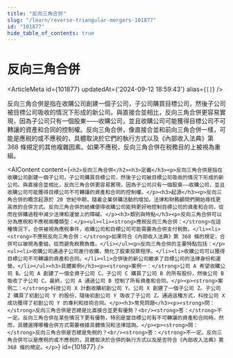 ```yaml
---
title: "反向三角合併"
slug: "/learn/reverse-triangular-mergers-101877"
id: "101877"
hide_table_of_contents: true
---
```



# 反向三角合併

<ArticleMeta id={101877} updatedAt={'2024-09-12 18:59:43'} alias={`[]`} />
<div className='border-solid border-b border-t-0 my-4 border-[var(--ifm-color-gray-300)]' />

反向三角合併是指在收購公司創建一個子公司，子公司購買目標公司，然後子公司被目標公司吸收的情況下形成的新公司。與直接合並相比，反向三角合併更容易實現，因為子公司只有一個股東——收購公司，並且收購公司可能獲得目標公司不可轉讓的資產和合同的控制權。反向三角合併，像直接合並和前向三角合併一樣，可能是應税的或不應税的，具體取決於它們的執行方式以及《內部收入法典》第 368 條規定的其他複雜因素。如果不應税，反向三角合併在税務目的上被視為重組。

<AIContent content={`<h2>反向三角合併</h2><h3>定義</h3><p>反向三角合併是指在收購公司創建一個子公司，子公司購買目標公司，然後子公司被目標公司吸收的情況下形成的新公司。與直接合並相比，反向三角合併更容易實現，因為子公司只有一個股東——收購公司，並且收購公司可能獲得目標公司不可轉讓的資產和合同的控制權。</p><h3>起源</h3><p>反向三角合併的概念起源於 20 世紀中期，隨着企業併購活動的增加，法律和財務顧問們開始尋找更高效的合併方式。反向三角合併的結構使得收購公司能夠更好地控制目標公司的資產和合同，從而在併購過程中減少法律和運營上的障礙。</p><h3>類別與特點</h3><p>反向三角合併可以分為應税和不應税兩種類型：</p><ul><li><strong>應税反向三角合併：</strong>在這種情況下，合併被視為應税事件，收購公司和目標公司可能需要為合併支付税款。</li><li><strong>不應税反向三角合併：</strong>如果符合《內部收入法典》第 368 條的規定，合併可以被視為重組，從而避免税務負擔。</li></ul><p>反向三角合併的主要特點包括：</p><ul><li>收購公司通過子公司進行收購，簡化了股東投票程序。</li><li>收購公司可以獲得目標公司不可轉讓的資產和合同。</li><li>合併後的新公司繼承了目標公司的法律身份和運營。</li></ul><h3>具體案例</h3><p><strong>案例一：</strong>公司 A 希望收購公司 B。公司 A 創建了一個全資子公司 C。子公司 C 購買了公司 B 的所有股份，然後公司 B 吸收了子公司 C。最終，公司 A 通過公司 B 控制了所有資產和合同。</p><p><strong>案例二：</strong>科技公司 X 計劃收購初創公司 Y。公司 X 創建了一個子公司 Z。子公司 Z 購買了初創公司 Y 的股份，隨後初創公司 Y 吸收了子公司 Z。通過這種方式，科技公司 X 成功獲得了初創公司 Y 的專利和技術合同。</p><h3>常見問題</h3><p><strong>問：</strong>反向三角合併是否總是比直接合並更有優勢？<br/><strong>答：</strong>不一定。反向三角合併在某些情況下更有優勢，特別是當目標公司有不可轉讓的資產和合同時。然而，具體選擇哪種合併方式需要根據具體情況和法律諮詢。</p><p><strong>問：</strong>反向三角合併是否總是免税的？<br/><strong>答：</strong>不一定。反向三角合併可以是應税的或不應税的，具體取決於合併的執行方式以及是否符合《內部收入法典》第 368 條的規定。</p>`} id={101877} />
